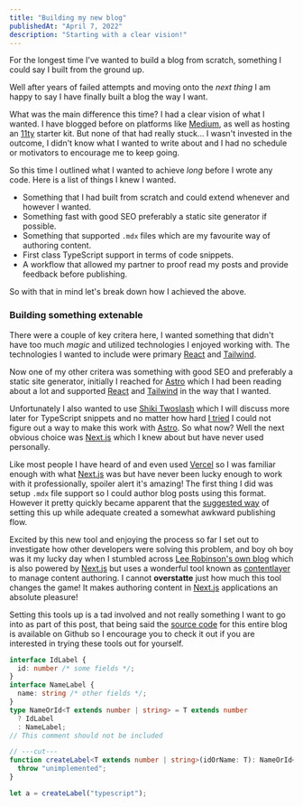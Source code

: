 ```yaml
---
title: "Building my new blog"
publishedAt: "April 7, 2022"
description: "Starting with a clear vision!"
---
```


For the longest time I've wanted to build a blog from scratch, something I could say I built from the ground up.

Well after years of failed attempts and moving onto the _next thing_ I am happy to say I have finally built a blog the way I want.

What was the main difference this time? I had a clear vision of what I wanted. I have blogged before on platforms like [Medium](https://medium.com/@crashybang/about), as well as hosting an [11ty](https://www.11ty.dev/) starter kit. But none of that had really stuck... I wasn't invested in the outcome, I didn't know what I wanted to write about and I had no schedule or motivators to encourage me to keep going.

So this time I outlined what I wanted to achieve _long_ before I wrote any code. Here is a list of things I knew I wanted.

- Something that I had built from scratch and could extend whenever and however I wanted.
- Something fast with good SEO preferably a static site generator if possible.
- Something that supported `.mdx` files which are my favourite way of authoring content.
- First class TypeScript support in terms of code snippets.
- A workflow that allowed my partner to proof read my posts and provide feedback before publishing.

So with that in mind let's break down how I achieved the above.

### Building something extenable

There were a couple of key critera here, I wanted something that didn't have too much _magic_ and utilized technologies I enjoyed working with. The technologies I wanted to include were primary [React]() and [Tailwind]().

Now one of my other critera was something with good SEO and preferably a static site generator, initially I reached for [Astro]() which I had been reading about a lot and supported [React]() and [Tailwind]() in the way that I wanted.

Unfortunately I also wanted to use [Shiki Twoslash]() which I will discuss more later for TypeScript snippets and no matter how hard [I tried]() I could not figure out a way to make this work with [Astro](). So what now? Well the next obvious choice was [Next.js]() which I knew about but have never used personally.

Like most people I have heard of and even used [Vercel]() so I was familiar enough with what [Next.js]() was but have never been lucky enough to work with it professionally, spoiler alert it's amazing! The first thing I did was setup `.mdx` file support so I could author blog posts using this format. However it pretty quickly became apparent that the [suggested way](https://nextjs.org/docs/advanced-features/using-mdx) of setting this up while adequate created a somewhat awkward publishing flow.

Excited by this new tool and enjoying the process so far I set out to investigate how other developers were solving this problem, and boy oh boy was it my lucky day when I stumbled across [Lee Robinson's own blog](https://leerob.io/) which is also powered by [Next.js]() but uses a wonderful tool known as [contentlayer](https://www.contentlayer.dev/) to manage content authoring. I cannot **overstatte** just how much this tool changes the game! It makes authoring content in [Next.js]() applications an absolute pleasure!

Setting this tools up is a tad involved and not really something I want to go into as part of this post, that being said the [source code](https://github.com/chopfitzroy/me) for this entire blog is available on Github so I encourage you to check it out if you are interested in trying these tools out for yourself.



```ts twoslash
interface IdLabel {
  id: number /* some fields */;
}
interface NameLabel {
  name: string /* other fields */;
}
type NameOrId<T extends number | string> = T extends number
  ? IdLabel
  : NameLabel;
// This comment should not be included

// ---cut---
function createLabel<T extends number | string>(idOrName: T): NameOrId<T> {
  throw "unimplemented";
}

let a = createLabel("typescript");
```
